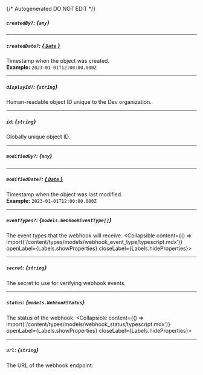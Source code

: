 {/* Autogenerated DO NOT EDIT  */}

##### `createdBy?`: *{`any`}*

---
##### `createdDate?`: [*{ `Date` }*](https://developer.mozilla.org/en-US/docs/Web/JavaScript/Reference/Global_Objects/Date)
Timestamp when the object was created.
<br/>
**Example:** `2023-01-01T12:00:00.000Z`

---
##### `displayId?`: *{`string`}*
Human\-readable object ID unique to the Dev organization.

---
##### `id`: *{`string`}*
Globally unique object ID.

---
##### `modifiedBy?`: *{`any`}*

---
##### `modifiedDate?`: [*{ `Date` }*](https://developer.mozilla.org/en-US/docs/Web/JavaScript/Reference/Global_Objects/Date)
Timestamp when the object was last modified.
<br/>
**Example:** `2023-01-01T12:00:00.000Z`

---
##### `eventTypes?`: *{`models.WebhookEventType[]`}*
The event types that the webhook will receive.
<Collapsible content={() => import('/content/types/models/webhook_event_type/typescript.mdx')} openLabel={Labels.showProperties} closeLabel={Labels.hideProperties}>
</Collapsible>

---
##### `secret`: *{`string`}*
The secret to use for verifying webhook events.

---
##### `status`: *{`models.WebhookStatus`}*
The status of the webhook.
<Collapsible content={() => import('/content/types/models/webhook_status/typescript.mdx')} openLabel={Labels.showProperties} closeLabel={Labels.hideProperties}>
</Collapsible>

---
##### `url`: *{`string`}*
The URL of the webhook endpoint.


